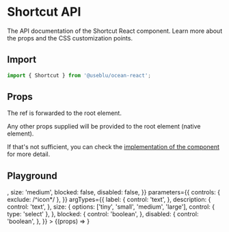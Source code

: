
<Meta title="Components/Shortcut" component={Shortcut} />

# Shortcut API

The API documentation of the Shortcut React component. Learn more about the props and the CSS customization points.

## Import

```javascript
import { Shortcut } from '@useblu/ocean-react';
```

## Props

<ArgsTable of="." />

The ref is forwarded to the root element.

Any other props supplied will be provided to the root element (native element).

If that's not sufficient, you can check the [implementation of the component](https://github.com/ocean-ds/ocean-web/blob/master/packages/ocean-react/src/Shortcut/Shortcut.tsx) for more detail.

## Playground

<Canvas>
  <Story
    name="playground"
    args={{
      label: 'Label',
      description: 'Lorem ipsum dolor sit amet, consectetur.',
      icon: <PlaceholderOutline />,
      size: 'medium',
      blocked: false,
      disabled: false,
    }}
    parameters={{
      controls: { exclude: /^icon*/ },
    }}
    argTypes={{
      label: {
        control: 'text',
      },
      description: {
        control: 'text',
      },
      size: {
        options: ['tiny', 'small', 'medium', 'large'],
        control: { type: 'select' },
      },
      blocked: {
        control: 'boolean',
      },
      disabled: {
        control: 'boolean',
      },
    }}
  >
    {(props) => <Shortcut id="shortcut-playground" {...props} />}
  </Story>
</Canvas>
